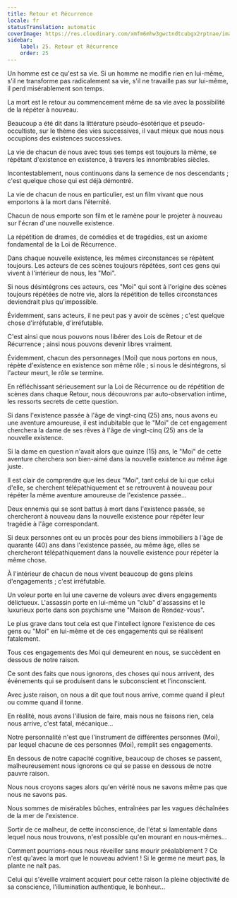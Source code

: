 ```yaml
---
title: Retour et Récurrence
locale: fr
statusTranslation: automatic
coverImage: https://res.cloudinary.com/xmfm6mhw3gwctndtcubgx2rptnae/image/upload/v1740468922/small_cover_tratado_de_psicologia_revolucionaria_a4c0dca4e0.webp
sidebar:
    label: 25. Retour et Récurrence
    order: 25
---
```

Un homme est ce qu'est sa vie. Si un homme ne modifie rien en lui-même, s'il ne transforme pas radicalement sa vie, s'il ne travaille pas sur lui-même, il perd misérablement son temps.

La mort est le retour au commencement même de sa vie avec la possibilité de la répéter à nouveau.

Beaucoup a été dit dans la littérature pseudo-ésotérique et pseudo-occultiste, sur le thème des vies successives, il vaut mieux que nous nous occupions des existences successives.

La vie de chacun de nous avec tous ses temps est toujours la même, se répétant d'existence en existence, à travers les innombrables siècles.

Incontestablement, nous continuons dans la semence de nos descendants ; c'est quelque chose qui est déjà démontré.

La vie de chacun de nous en particulier, est un film vivant que nous emportons à la mort dans l'éternité.

Chacun de nous emporte son film et le ramène pour le projeter à nouveau sur l'écran d'une nouvelle existence.

La répétition de drames, de comédies et de tragédies, est un axiome fondamental de la Loi de Récurrence.

Dans chaque nouvelle existence, les mêmes circonstances se répètent toujours. Les acteurs de ces scènes toujours répétées, sont ces gens qui vivent à l'intérieur de nous, les "Moi".

Si nous désintégrons ces acteurs, ces "Moi" qui sont à l'origine des scènes toujours répétées de notre vie, alors la répétition de telles circonstances deviendrait plus qu'impossible.

Évidemment, sans acteurs, il ne peut pas y avoir de scènes ; c'est quelque chose d'irréfutable, d'irréfutable.

C'est ainsi que nous pouvons nous libérer des Lois de Retour et de Récurrence ; ainsi nous pouvons devenir libres vraiment.

Évidemment, chacun des personnages (Moi) que nous portons en nous, répète d'existence en existence son même rôle ; si nous le désintégrons, si l'acteur meurt, le rôle se termine.

En réfléchissant sérieusement sur la Loi de Récurrence ou de répétition de scènes dans chaque Retour, nous découvrons par auto-observation intime, les ressorts secrets de cette question.

Si dans l'existence passée à l'âge de vingt-cinq (25) ans, nous avons eu une aventure amoureuse, il est indubitable que le "Moi" de cet engagement cherchera la dame de ses rêves à l'âge de vingt-cinq (25) ans de la nouvelle existence.

Si la dame en question n'avait alors que quinze (15) ans, le "Moi" de cette aventure cherchera son bien-aimé dans la nouvelle existence au même âge juste.

Il est clair de comprendre que les deux "Moi", tant celui de lui que celui d'elle, se cherchent télépathiquement et se retrouvent à nouveau pour répéter la même aventure amoureuse de l'existence passée...

Deux ennemis qui se sont battus à mort dans l'existence passée, se chercheront à nouveau dans la nouvelle existence pour répéter leur tragédie à l'âge correspondant.

Si deux personnes ont eu un procès pour des biens immobiliers à l'âge de quarante (40) ans dans l'existence passée, au même âge, elles se chercheront télépathiquement dans la nouvelle existence pour répéter la même chose.

À l'intérieur de chacun de nous vivent beaucoup de gens pleins d'engagements ; c'est irréfutable.

Un voleur porte en lui une caverne de voleurs avec divers engagements délictueux. L'assassin porte en lui-même un "club" d'assassins et le luxurieux porte dans son psychisme une "Maison de Rendez-vous".

Le plus grave dans tout cela est que l'intellect ignore l'existence de ces gens ou "Moi" en lui-même et de ces engagements qui se réalisent fatalement.

Tous ces engagements des Moi qui demeurent en nous, se succèdent en dessous de notre raison.

Ce sont des faits que nous ignorons, des choses qui nous arrivent, des événements qui se produisent dans le subconscient et l'inconscient.

Avec juste raison, on nous a dit que tout nous arrive, comme quand il pleut ou comme quand il tonne.

En réalité, nous avons l'illusion de faire, mais nous ne faisons rien, cela nous arrive, c'est fatal, mécanique...

Notre personnalité n'est que l'instrument de différentes personnes (Moi), par lequel chacune de ces personnes (Moi), remplit ses engagements.

En dessous de notre capacité cognitive, beaucoup de choses se passent, malheureusement nous ignorons ce qui se passe en dessous de notre pauvre raison.

Nous nous croyons sages alors qu'en vérité nous ne savons même pas que nous ne savons pas.

Nous sommes de misérables bûches, entraînées par les vagues déchaînées de la mer de l'existence.

Sortir de ce malheur, de cette inconscience, de l'état si lamentable dans lequel nous nous trouvons, n'est possible qu'en mourant en nous-mêmes...

Comment pourrions-nous nous réveiller sans mourir préalablement ? Ce n'est qu'avec la mort que le nouveau advient ! Si le germe ne meurt pas, la plante ne naît pas.

Celui qui s'éveille vraiment acquiert pour cette raison la pleine objectivité de sa conscience, l'illumination authentique, le bonheur...

